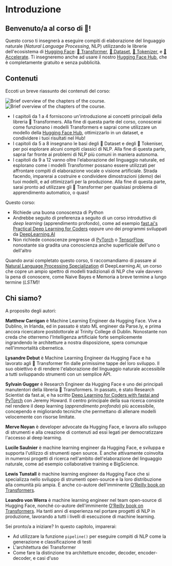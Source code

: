 # Introduzione

## Benvenuto/a al corso di 🤗!

<Youtube id="00GKzGyWFEs" />

Questo corso ti insegnerà a eseguire compiti di elaborazione del linguaggio naturale (*Natural Language Processing*, NLP) utilizzando le librerie dell'ecosistema di [Hugging Face](https://huggingface.co/): [🤗 Transformer](https://github.com/huggingface/transformers), [🤗 Dataset](https://github.com/huggingface/datasets), [🤗 Tokenizer](https://github.com/huggingface/tokenizers), e [🤗 Accelerate](https://github.com/huggingface/accelerate). Ti insegneremo anche ad usare il nostro [Hugging Face Hub](https://huggingface.co/models), che è completamente gratuito e senza pubblicità.


## Contenuti

Eccoti un breve riassunto dei contenuti del corso:

<div class="flex justify-center">
<img class="block dark:hidden" src="https://huggingface.co/datasets/huggingface-course/documentation-images/resolve/main/en/chapter1/summary.svg" alt="Brief overview of the chapters of the course.">
<img class="hidden dark:block" src="https://huggingface.co/datasets/huggingface-course/documentation-images/resolve/main/en/chapter1/summary-dark.svg" alt="Brief overview of the chapters of the course.">
</div>

- I capitoli da 1 a 4 forniscono un'introduzione ai concetti principali della libreria 🤗 Transformers. Alla fine di questa parte del corso, conoscerai come funzionano i modelli Transformers e saprai come utilizzare un modello della [Hugging Face Hub](https://huggingface.co/models), ottimizzarlo in un dataset, e condividere i tuoi risultati nel Hub!
- I capitoli da 5 a 8 insegnano le basi degli 🤗 Dataset e degli 🤗 Tokeniser, per poi esplorare alcuni compiti classici di NLP. Alla fine di questa parte, saprai far fronte ai problemi di NLP più comuni in maniera autonoma.
- I capitoli da 9 a 12 vanno oltre l'elaborazione del linguaggio naturale, ed esplorano come i modelli Transformer possano essere utilizzati per affrontare compiti di elaborazione vocale o visione artificiale. Strada facendo, imparerai a costruire e condividere dimostrazioni (*demo*) dei tuoi modelli, e ad ottimizzarli per la produzione. Alla fine di questa parte, sarai pronto ad utilizzare gli 🤗 Transformer per qualsiasi problema di apprendimento automatico, o quasi!

Questo corso:

* Richiede una buona conoscenza di Python
* Andrebbe seguito di preferenza a seguito di un corso introduttivo di *deep learning* (apprendimento profondo), come ad esempio [fast.ai's](https://www.fast.ai/) [Practical Deep Learning for Coders](https://course.fast.ai/) oppure uno dei programmi sviluppati da [DeepLearning.AI](https://www.deeplearning.ai/)
* Non richiede conoscenze pregresse di [PyTorch](https://pytorch.org/) o [TensorFlow](https://www.tensorflow.org/), nonostante sia gradita una conoscienza anche superficiale dell'uno o dell'altro

Quando avrai completato questo corso, ti raccomandiamo di passare al [Natural Language Processing Specialization](https://www.coursera.org/specializations/natural-language-processing?utm_source=deeplearning-ai&utm_medium=institutions&utm_campaign=20211011-nlp-2-hugging_face-page-nlp-refresh) di DeepLearning.AI, un corso che copre un ampio spettro di modelli tradizionali di NLP che vale davvero la pena di conoscere, come Naive Bayes e Memoria a breve termine a lungo termine (*LSTM*)!

## Chi siamo?

A proposito degli autori:

**Matthew Carrigan** è Machine Learning Engineer da Hugging Face. Vive a Dublino, in Irlanda, ed in passato è stato ML engineer da Parse.ly, e prima ancora ricercatore postdottorale al Trinity College di Dublin. Nonostante non creda che otterremo l'Intelligenza artificiale forte semplicemente ingrandendo le architetture a nostra disposizione, spera comunque nell'immortalità cibernetica.

**Lysandre Debut** è Machine Learning Engineer da Hugging Face e ha lavorato agli 🤗 Transformer fin dalle primissime tappe del loro sviluppo. Il suo obiettivo è di rendere l'elaborazione del linguaggio naturale accessibile a tutti sviluppando strumenti con un semplice API.

**Sylvain Gugger** è Research Engineer da Hugging Face e uno dei principali manutentori della libreria 🤗 Transformers. In passato, è stato Research Scientist da fast.ai, e ha scritto [Deep Learning for Coders with fastai and PyTorch](https://learning.oreilly.com/library/view/deep-learning-for/9781492045519/) con Jeremy Howard. Il centro principale della sua ricerca consiste nel rendere il deep learning (*apprendimento profondo*) più accessibile, concependo e migliorando tecniche che permettano di allenare modelli velocemente con risorse limitate.

**Merve Noyan** è developer advocate da Hugging Face, e lavora allo sviluppo di strumenti e alla creazione di contenuti ad essi legati per democratizzare l'accesso al deep learning.

**Lucile Saulnier** è machine learning engineer da Hugging Face, e sviluppa e supporta l'utilizzo di strumenti open source. È anche attivamente coinvolta in numerosi progetti di ricerca nell'ambito dell'elaborazione del linguaggio naturale, come ad esempio collaborative training e BigScience.

**Lewis Tunstall** è machine learning engineer da Hugging Face che si specializza nello sviluppo di strumenti open-source e la loro distribuzione alla comunità più ampia. È anche co-autore dell'imminente [O’Reilly book on Transformers](https://www.oreilly.com/library/view/natural-language-processing/9781098103231/).

**Leandro von Werra** è machine learning engineer nel team open-source di Hugging Face, nonché co-autore dell'imminente [O’Reilly book on Transformers](https://www.oreilly.com/library/view/natural-language-processing/9781098103231/). Ha tanti anni di esperienza nel portare progetti di NLP in produzione, lavorando a tutti i livelli di esecuzione di machine learning.

Sei pronto/a a iniziare? In questo capitolo, imparerai:
* Ad utilizzare la funzione `pipeline()` per eseguire compiti di NLP come la generazione e classificazione di testi
* L'architettura dei Transformer
* Come fare la distinzione tra architetture encoder, decoder, encoder-decoder, e casi d'uso
